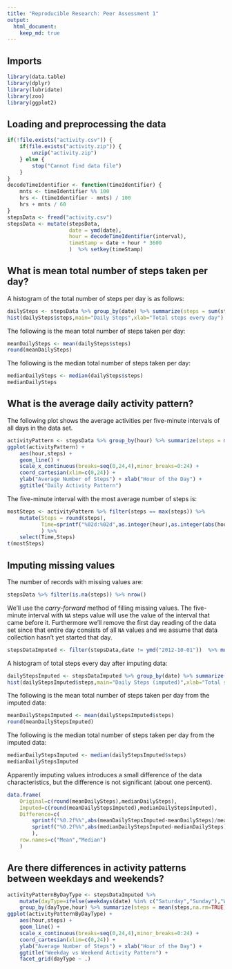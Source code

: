 ```yaml
---
title: "Reproducible Research: Peer Assessment 1"
output: 
  html_document:
    keep_md: true
---
```


## Imports

```r
library(data.table)
library(dplyr)
library(lubridate)
library(zoo)
library(ggplot2)
```

## Loading and preprocessing the data

```r
if(!file.exists("activity.csv")) {
    if(file.exists("activity.zip")) {
        unzip("activity.zip")
    } else {
        stop("Cannot find data file")
    }
}
decodeTimeIdentifier <- function(timeIdentifier) {
    mnts <- timeIdentifier %% 100
    hrs <- (timeIdentifier - mnts) / 100
    hrs + mnts / 60
}
stepsData <- fread("activity.csv")    
stepsData <- mutate(stepsData,
                    date = ymd(date), 
                    hour = decodeTimeIdentifier(interval),
                    timeStamp = date + hour * 3600
                    )  %>% setkey(timeStamp)
```


## What is mean total number of steps taken per day?

A histogram of the total number of steps per day is as follows:

```r
dailySteps <- stepsData %>% group_by(date) %>% summarize(steps = sum(steps,na.rm=TRUE))
hist(dailySteps$steps,main="Daily Steps",xlab="Total steps every day")
```

The following is the mean total number of steps taken per day:

```r
meanDailySteps <- mean(dailySteps$steps)
round(meanDailySteps)
```

The following is the median total number of steps taken per day:

```r
medianDailySteps <- median(dailySteps$steps)
medianDailySteps
```


## What is the average daily activity pattern?

The following plot shows the average activities per five-minute intervals of all days in the data set.

```r
activityPattern <- stepsData %>% group_by(hour) %>% summarize(steps = mean(steps,na.rm=TRUE))
ggplot(activityPattern) + 
    aes(hour,steps) + 
    geom_line() +
    scale_x_continuous(breaks=seq(0,24,4),minor_breaks=0:24) +
    coord_cartesian(xlim=c(0,24)) +
    ylab("Average Number of Steps") + xlab("Hour of the Day") + 
    ggtitle("Daily Activity Pattern") 
```

The five-minute interval with the most average number of steps is:

```r
mostSteps <- activityPattern %>% filter(steps == max(steps)) %>% 
    mutate(Steps = round(steps),
           Time=sprintf("%02d:%02d",as.integer(hour),as.integer(abs(hour-as.integer(hour))*60))
           ) %>% 
    select(Time,Steps)
t(mostSteps)
```

## Imputing missing values

The number of records with missing values are:

```r
stepsData %>% filter(is.na(steps)) %>% nrow()
```

We'll use the *carry-forward* method of filling missing values. The five-minute interval with `NA` steps value will use the value of the interval that came before it. Furthermore we'll remove the first day reading of the data set since that entire day consists of all `NA` values and we assume that data collection hasn't yet started that day.

```r
stepsDataImputed <- filter(stepsData,date != ymd("2012-10-01"))  %>% mutate(steps = na.locf(steps))
```

A histogram of total steps every day after imputing data:

```r
dailyStepsImputed <- stepsDataImputed %>% group_by(date) %>% summarize(steps = sum(steps,na.rm=TRUE))
hist(dailyStepsImputed$steps,main="Daily Steps (imputed)",xlab="Total steps every day")
```

The following is the mean total number of steps taken per day from the imputed data:

```r
meanDailyStepsImputed <- mean(dailyStepsImputed$steps)
round(meanDailyStepsImputed)
```

The following is the median total number of steps taken per day from the imputed data:

```r
medianDailyStepsImputed <- median(dailyStepsImputed$steps)
medianDailyStepsImputed
```

Apparently imputing values introduces a small difference of the data characteristics, but the difference is not significant (about one percent).

```r
data.frame(
    Original=c(round(meanDailySteps),medianDailySteps),
    Imputed=c(round(meanDailyStepsImputed),medianDailyStepsImputed),
    Difference=c(
        sprintf("%0.2f%%",abs(meanDailyStepsImputed-meanDailySteps)/meanDailySteps*100),
        sprintf("%0.2f%%",abs(medianDailyStepsImputed-medianDailySteps)/medianDailySteps*100)
        ),
    row.names=c("Mean","Median")
    )
```


## Are there differences in activity patterns between weekdays and weekends?

```r
activityPatternByDayType <- stepsDataImputed %>% 
    mutate(dayType=ifelse(weekdays(date) %in% c("Saturday","Sunday"),"Weekend","Weekday")) %>% 
    group_by(dayType,hour) %>% summarize(steps = mean(steps,na.rm=TRUE))
ggplot(activityPatternByDayType) + 
    aes(hour,steps) + 
    geom_line() +
    scale_x_continuous(breaks=seq(0,24,4),minor_breaks=0:24) +
    coord_cartesian(xlim=c(0,24)) +
    ylab("Average Number of Steps") + xlab("Hour of the Day") + 
    ggtitle("Weekday vs Weekend Activity Pattern") +
    facet_grid(dayType ~ .)
    
```

